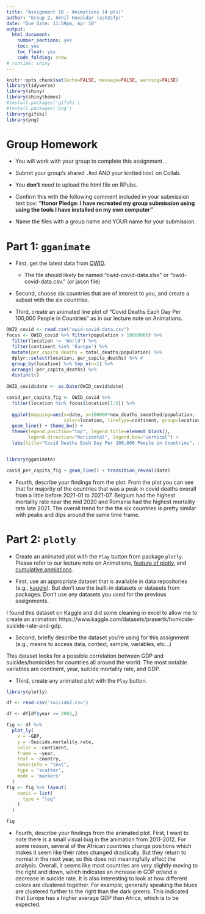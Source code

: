 ---
title: "Assignment 16 - Animations (4 pts)"
author: "Group 2, Akhil Havaldar (ash2sfp)"
date: "Due Date: 11:59pm, Apr 10"
output:
  html_document:
    number_sections: yes
    toc: yes
    toc_float: yes
    code_folding: show
# runtime: shiny    
---

```{r setup, include=FALSE}
knitr::opts_chunk$set(echo=FALSE, message=FALSE, warning=FALSE)
library(tidyverse)
library(shiny)
library(shinythemes)
#install.packages('gifski')
#install.packages('png')
library(gifski)
library(png)
```

# Group Homework 

- You will work with your group to complete this assignment.
.
- Submit your group's shared `.Rmd` AND your kintted `html` on Collab.

- You **don't** need to upload the html file on RPubs. 

- Confirm this with the following comment included in your submission text box: **"Honor Pledge: I have recreated my group submission using using the tools I have installed on my own computer"**
    
- Name the files with a group name and YOUR name for your submission.


# Part 1: `gganimate`

- First, get the latest data from [OWID](https://ourworldindata.org/covid-deaths).
      
   - The file should likely be named "owid-covid-data.xlsx" or "owid-covid-data.csv." (or jason file)
      
- Second, choose six countries that are of interest to you, and create a subset with the six countries.

- Third, create an animated line plot of "Covid Deaths Each Day Per 100,000 People in Countries" as in our lecture note on Animations.  


```{r}
OWID_covid <- read.csv("owid-covid-data.csv")
focus <- OWID_covid %>% filter(population > 10000000) %>%
  filter(location != 'World') %>%
  filter(continent %in% 'Europe') %>%
  mutate(per_capita_deaths = total_deaths/population) %>%
  dplyr::select(location, per_capita_deaths) %>% #
  group_by(location) %>% top_n(n=1) %>% 
  arrange(-per_capita_deaths) %>%
  distinct()  
  
OWID_covid$date <- as.Date(OWID_covid$date) 

covid_per_capita_fig <- OWID_covid %>% 
  filter(location %in% focus$location[1:6]) %>%
 
  ggplot(mapping=aes(x=date, y=100000*new_deaths_smoothed/population,
                     color=location, linetype=continent, group=location)) + 
  geom_line() + theme_bw() + 
  theme(legend.position="top", legend.title=element_blank(), 
        legend.direction="horizontal", legend.box="vertical") +
  labs(title="Covid Deaths Each Day Per 100,000 People in Countries", x="Date", y="Mortality rate")


library(gganimate)

covid_per_capita_fig + geom_line() + transition_reveal(date)   
```

- Fourth, describe your findings from the plot.
From the plot you can see that for majority of the countries that was a peak in covid deaths overall from a little before 2021-01 to 2021-07. Belgium had the highest mortality rate near the mid 2020 and Romania had the highest mortality rate late 2021. The overall trend for the the six countries is pretty similar with peaks and dips around the same time frame. 

# Part 2: `plotly`

- Create an animated plot with the `Play` button from package `plotly`. Please refer to our lecture note on Animations, [feature of plotly](https://plotly.com/r/animations/), and [cumulative anmiations](https://plotly.com/r/cumulative-animations/).

- First, use an appropriate dataset that is available in data repositories (e.g., [kaggle](https://www.kaggle.com/datasets)). But don't use the built-in datasets or datasets from packages. Don't use any datasets you used for the previous assignments.

I found this dataset on Kaggle and did some cleaning in excel to allow me to create an
animation: https://www.kaggle.com/datasets/prasertk/homicide-suicide-rate-and-gdp.

- Second, briefly describe the dataset you're using for this assignment (e.g., means to access data, context, sample, variables, etc...)

This dataset looks for a possible correlation between GDP and suicides/homicides 
for countries all around the world. The most notable variables are continent, 
year, suicide mortality rate, and GDP.
   
- Third, create any animated plot with the `Play` button.  

```{r}
library(plotly)

df <- read.csv('suicide2.csv')

df <- df[df$year >= 2002,]

fig <- df %>%
  plot_ly(
    x = ~GDP, 
    y = ~Suicide.mortality.rate, 
    color = ~continent, 
    frame = ~year, 
    text = ~country, 
    hoverinfo = "text",
    type = 'scatter',
    mode = 'markers'
  )
fig <- fig %>% layout(
    xaxis = list(
      type = "log"
    )
  )

fig
```

- Fourth, describe your findings from the animated plot. 
First, I want to note there is a small visual bug in the animation from 2011-2012.
For some reason, several of the African countries change positions which makes it
seem like their rates changed drastically. But they return to normal in the next year,
so this does not meaningfully affect the analysis. Overall, it seems like most countries
are very slightly moving to the right and down, which indicates an increase in GDP
or/and a decrease in suicide rate. It is also interesting to look at how different colors
are clustered together. For example, generally speaking the blues are clustered further
to the right than the dark greens. This indicated that Europe has a higher average GDP
than Africa, which is to be expected.
